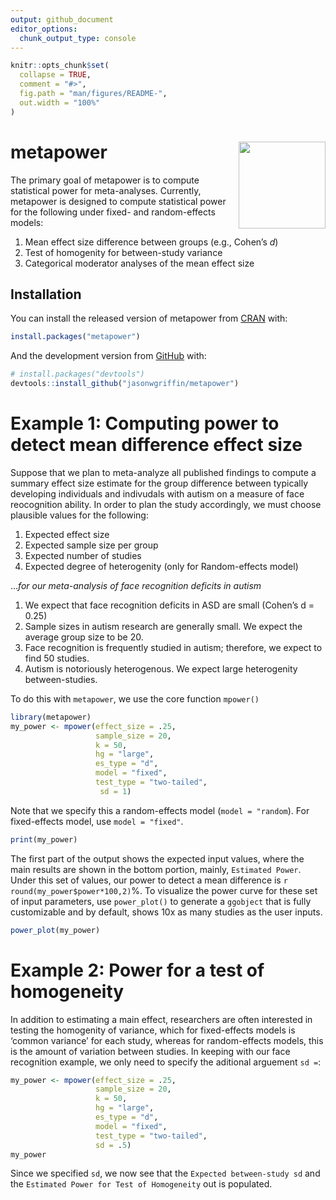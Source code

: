 ```yaml
---
output: github_document
editor_options: 
  chunk_output_type: console
---
```


<!-- README.md is generated from README.Rmd. Please edit that file -->

```r
knitr::opts_chunk$set(
  collapse = TRUE,
  comment = "#>",
  fig.path = "man/figures/README-",
  out.width = "100%"
)
```

# metapower <img src = 'man/figures/logo.png' align = "right" height = "139" />

<!-- badges: start -->
<!-- badges: end -->

The primary goal of metapower is to compute statistical power for meta-analyses. Currently, metapower is designed to compute statistical power for the following under fixed- and random-effects models:

1. Mean effect size difference between groups (e.g., Cohen's *d*)
2. Test of homogenity for between-study variance
3. Categorical moderator analyses of the mean effect size

## Installation

You can install the released version of metapower from [CRAN](https://CRAN.R-project.org) with:

``` r
install.packages("metapower")
```

And the development version from [GitHub](https://github.com/) with:

``` r
# install.packages("devtools")
devtools::install_github("jasonwgriffin/metapower")
```

# Example 1: Computing power to detect mean difference effect size

Suppose that we plan to meta-analyze all published findings to compute a summary effect size estimate for the group difference between typically developing individuals and indivudals with autism on a measure of face reocognition ability. In order to plan the study accordingly, we must choose plausible values for the following:

1. Expected effect size
2. Expected sample size per group
3. Expected number of studies
4. Expected degree of heterogenity (only for Random-effects model)

...*for our meta-analysis of face recognition deficits in autism*

1. We expect that face recognition deficits in ASD are small (Cohen's d = 0.25)
2. Sample sizes in autism research are generally small. We expect the average group size to be 20.
3. Face recognition is frequently studied in autism; therefore, we expect to find 50 studies.
4. Autism is notoriously heterogenous. We expect large heterogenity between-studies.

To do this with `metapower`, we use the core function `mpower()`

```r
library(metapower)
my_power <- mpower(effect_size = .25, 
                   sample_size = 20, 
                   k = 50, 
                   hg = "large", 
                   es_type = "d",
                   model = "fixed", 
                   test_type = "two-tailed",
                    sd = 1)
```

Note that we specify this a random-effects model (`model = "random`). 
For fixed-effects model, use `model = "fixed"`.

```r
print(my_power)
```

The first part of the output shows the expected input values, where the main results are shown in the bottom portion, mainly, `Estimated Power`. Under this set of values, our power to detect a mean difference is `r round(my_power$power*100,2)`%. To visualize the power curve for these set of input parameters, use `power_plot()` to generate a `ggobject` that is fully customizable and by default, shows 10x as many studies as the user inputs.

```r
power_plot(my_power)
```


# Example 2: Power for a test of homogeneity

In addition to estimating a main effect, researchers are often interested in testing the homogenity of variance, which for fixed-effects models is 'common variance' for each study, whereas for random-effects models, this is the amount of variation between studies. In keeping with our face recognition example, we only need to specify the aditional arguement `sd = `:


```r

my_power <- mpower(effect_size = .25, 
                   sample_size = 20, 
                   k = 50, 
                   hg = "large", 
                   es_type = "d",
                   model = "fixed", 
                   test_type = "two-tailed",
                   sd = .5)
my_power
```


Since we specified `sd`, we now see that the `Expected between-study sd` and the `Estimated Power for Test of Homogeneity` out is populated.




